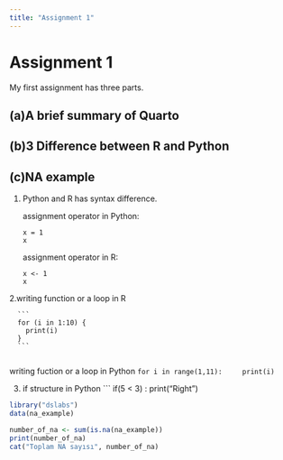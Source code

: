 ```yaml
---
title: "Assignment 1"
---
```


# Assignment 1

My first assignment has three parts.

## (a)A brief summary of Quarto

## (b)3 Difference between R and Python

## (c)NA example

1.  Python and R has syntax difference.

    assignment operator in Python:

    ```         
    x = 1
    x
    ```

    assignment operator in R:

    ```         
    x <- 1
    x
    ```

2.writing function or a loop in R

````         
  ```
  for (i in 1:10) {
    print(i)
  }
  ```
  
````

writing fuction or a loop in Python `for i in range(1,11):     print(i)`

3.  if structure in Python \`\`\` if(5 \< 3) : print("Right")

```r
library("dslabs")
data(na_example)

number_of_na <- sum(is.na(na_example))
print(number_of_na)
cat("Toplam NA sayısı", number_of_na)
```



